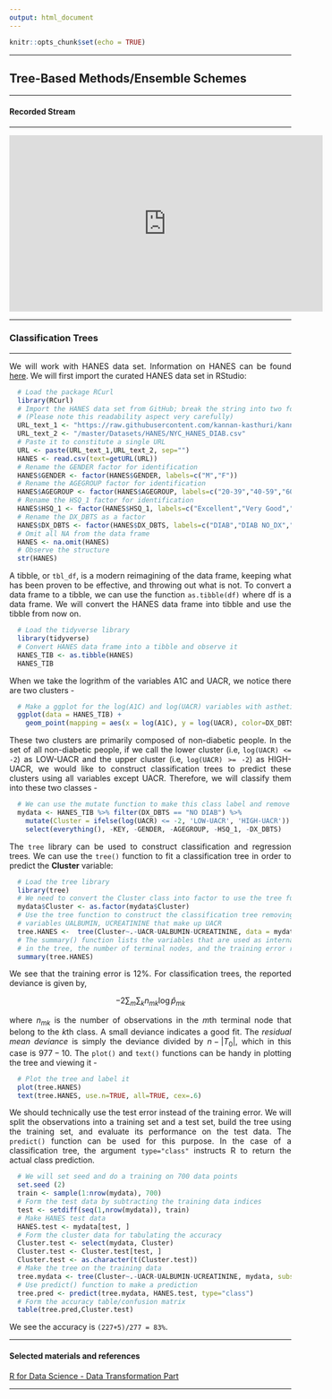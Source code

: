 ```yaml
---
output: html_document
---
```


```r
knitr::opts_chunk$set(echo = TRUE)
```

<style>

body {
text-align: justify;}

figure figcaption {
    text-align: center;}
</style>


---

## Tree-Based Methods/Ensemble Schemes  

---

#### Recorded Stream

---

<iframe width="560" height="315" src="https://www.youtube.com/embed/7Ul5phT8SNM" frameborder="0" allow="autoplay; encrypted-media" allowfullscreen></iframe>

---

### Classification Trees

---

We will work with HANES data set. Information on HANES can be found [here](http://nychanes.org/). We will first import the curated HANES data set in RStudio:

```r
  # Load the package RCurl
  library(RCurl)
  # Import the HANES data set from GitHub; break the string into two for readability
  # (Please note this readability aspect very carefully)
  URL_text_1 <- "https://raw.githubusercontent.com/kannan-kasthuri/kannan-kasthuri.github.io"
  URL_text_2 <- "/master/Datasets/HANES/NYC_HANES_DIAB.csv"
  # Paste it to constitute a single URL 
  URL <- paste(URL_text_1,URL_text_2, sep="")
  HANES <- read.csv(text=getURL(URL))
  # Rename the GENDER factor for identification
  HANES$GENDER <- factor(HANES$GENDER, labels=c("M","F"))
  # Rename the AGEGROUP factor for identification
  HANES$AGEGROUP <- factor(HANES$AGEGROUP, labels=c("20-39","40-59","60+"))
  # Rename the HSQ_1 factor for identification
  HANES$HSQ_1 <- factor(HANES$HSQ_1, labels=c("Excellent","Very Good","Good", "Fair", "Poor"))
  # Rename the DX_DBTS as a factor
  HANES$DX_DBTS <- factor(HANES$DX_DBTS, labels=c("DIAB","DIAB NO_DX","NO DIAB"))
  # Omit all NA from the data frame
  HANES <- na.omit(HANES)
  # Observe the structure
  str(HANES)
```

A tibble, or `tbl_df`, is a modern reimagining of the data frame, keeping what has been proven to be effective, and throwing out what is not. To convert a data frame to a tibble, we can use the function `as.tibble(df)` where df is a data frame. We will convert the HANES data frame into tibble and use the tibble from now on.

```r
  # Load the tidyverse library
  library(tidyverse)
  # Convert HANES data frame into a tibble and observe it
  HANES_TIB <- as.tibble(HANES)
  HANES_TIB
```

When we take the logrithm of the variables A1C and UACR, we notice there are two clusters -

```r
  # Make a ggplot for the log(A1C) and log(UACR) variables with asthetic color for the variable DX_DBTS
  ggplot(data = HANES_TIB) + 
    geom_point(mapping = aes(x = log(A1C), y = log(UACR), color=DX_DBTS))
```

These two clusters are primarily composed of non-diabetic people. In the set of all non-diabetic people, if we call the lower cluster (i.e,  `log(UACR) <= -2`) as LOW-UACR and the upper cluster (i.e, `log(UACR) >= -2`) as HIGH-UACR, we would like to construct classification trees to predict these clusters using all variables except UACR. Therefore, we will classify them into these two classes -

```r
  # We can use the mutate function to make this class label and remove non-necessary variables
  mydata <- HANES_TIB %>% filter(DX_DBTS == "NO DIAB") %>% 
    mutate(Cluster = ifelse(log(UACR) <= -2, 'LOW-UACR', 'HIGH-UACR')) %>%
    select(everything(), -KEY, -GENDER, -AGEGROUP, -HSQ_1, -DX_DBTS)
```

The `tree` library can be used to construct classification and regression trees. We can use the `tree()` function to fit a classification tree in order to predict the **Cluster** variable:

```r
  # Load the tree library
  library(tree)
  # We need to convert the Cluster class into factor to use the tree function
  mydata$Cluster <- as.factor(mydata$Cluster)
  # Use the tree function to construct the classification tree removing the UACR and 
  # variables UALBUMIN, UCREATININE that make up UACR
  tree.HANES <-  tree(Cluster~.-UACR-UALBUMIN-UCREATININE, data = mydata)
  # The summary() function lists the variables that are used as internal nodes 
  # in the tree, the number of terminal nodes, and the training error rate
  summary(tree.HANES)
```

We see that the training error is 12%. For classification trees, the reported deviance is given by,

$$ -2 \sum_{m}\sum_{k}n_{mk}\log \hat{p}_{mk}$$

where $n_{mk}$ is the number of observations in the $m$th terminal node that belong to the $k$th class. A small deviance indicates a good fit. The _residual mean deviance_ is simply the deviance divided by $n-|T_{0}|$, which in this case is $977-10$. The `plot()` and `text()` functions can be handy in plotting the tree and viewing it -

```r
  # Plot the tree and label it
  plot(tree.HANES)
  text(tree.HANES, use.n=TRUE, all=TRUE, cex=.6)
```

We should technically use the test error instead of the training error. We will split the observations into a training set and a test set, build the tree using the training set, and evaluate its performance on the test data. The `predict()` function can be used for this purpose. In the case of a classification tree, the argument `type="class"` instructs R to return the actual class prediction. 

```r
  # We will set seed and do a training on 700 data points
  set.seed (2)
  train <- sample(1:nrow(mydata), 700)
  # Form the test data by subtracting the training data indices
  test <- setdiff(seq(1,nrow(mydata)), train)
  # Make HANES test data
  HANES.test <- mydata[test, ]
  # Form the cluster data for tabulating the accuracy
  Cluster.test <- select(mydata, Cluster) 
  Cluster.test <- Cluster.test[test, ]
  Cluster.test <- as.character(t(Cluster.test))
  # Make the tree on the training data 
  tree.mydata <- tree(Cluster~.-UACR-UALBUMIN-UCREATININE, mydata, subset=train)
  # Use predict() function to make a prediction
  tree.pred <- predict(tree.mydata, HANES.test, type="class")
  # Form the accuracy table/confusion matrix
  table(tree.pred,Cluster.test)
```

We see the accuracy is `(227+5)/277 = 83%`.

---

#### Selected materials and references

[R for Data Science - Data Transformation Part](https://cran.r-project.org/doc/manuals/R-intro.pdf)

---